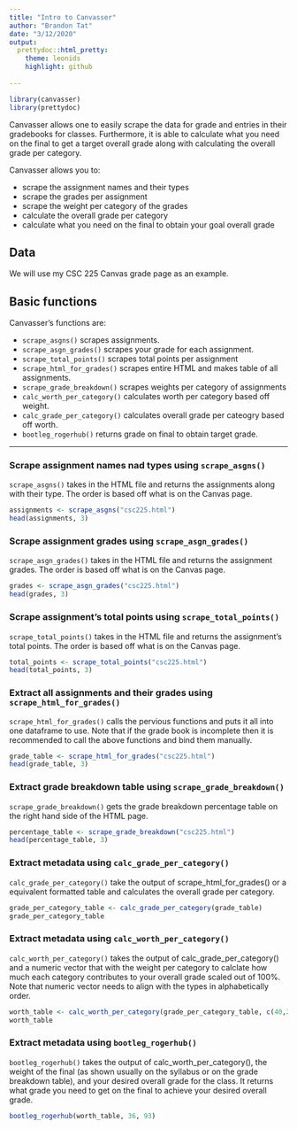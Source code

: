 ```yaml
---
title: "Intro to Canvasser"
author: "Brandon Tat"
date: "3/12/2020"
output:
  prettydoc::html_pretty:
    theme: leonids
    highlight: github
  
---
```


```r
library(canvasser)
library(prettydoc)
```


Canvasser allows one to easily scrape the data for grade and entries in their gradebooks for classes. Furthermore, it is able to calculate what you need on the final to get a target overall grade along with calculating the overall grade per category.

Canvasser allows you to:

* scrape the assignment names and their types
* scrape the grades per assignment
* scrape the weight per category of the grades
* calculate the overall grade per category
* calculate what you need on the final to obtain your goal overall grade

## Data

We will use my CSC 225 Canvas grade page as an example.

## Basic functions

Canvasser's functions are:

* `scrape_asgns()` scrapes assignments.
* `scrape_asgn_grades()` scrapes your grade for each assignment.
* `scrape_total_points()` scrapes total points per assignment
* `scrape_html_for_grades()` scrapes entire HTML and makes table of all assignments.
* `scrape_grade_breakdown()` scrapes weights per category of assignments
* `calc_worth_per_category()` calculates worth per category based off weight.
* `calc_grade_per_category()` calculates overall grade per cateogry based off worth.
* `bootleg_rogerhub()` returns grade on final to obtain target grade.

***

### Scrape assignment names nad types using `scrape_asgns()`

`scrape_asgns()` takes in the HTML file and returns the assignments along with their type. The order is based off what is on the Canvas page.

```r
assignments <- scrape_asgns("csc225.html")
head(assignments, 3)
```

### Scrape assignment grades using `scrape_asgn_grades()`

`scrape_asgn_grades()` takes in the HTML file and returns the assignment grades. The order is based off what is on the Canvas page.

```r
grades <- scrape_asgn_grades("csc225.html")
head(grades, 3)
```

### Scrape assignment's total points using `scrape_total_points()`

`scrape_total_points()`  takes in the HTML file and returns the assignment's total points. The order is based off what is on the Canvas page.

```r
total_points <- scrape_total_points("csc225.html")
head(total_points, 3)
```

### Extract all assignments and their grades using `scrape_html_for_grades()`

`scrape_html_for_grades()` calls the pervious functions and puts it all into one dataframe to use. Note that if the grade book is incomplete then it is recommended to call the above functions and bind them manually.

```r
grade_table <- scrape_html_for_grades("csc225.html")
head(grade_table, 3)
```

### Extract grade breakdown table using `scrape_grade_breakdown()`

`scrape_grade_breakdown()` gets the grade breakdown percentage table on the right hand side of the HTML page. 

```r
percentage_table <- scrape_grade_breakdown("csc225.html")
head(percentage_table, 3)
```

### Extract metadata using `calc_grade_per_category()`

`calc_grade_per_category()` take the output of scrape_html_for_grades() or a equivalent formatted table and calculates the overall grade per category.

```r
grade_per_category_table <- calc_grade_per_category(grade_table)
grade_per_category_table
```

### Extract metadata using `calc_worth_per_category()`

`calc_worth_per_category()` takes the output of calc_grade_per_category() and a numeric vector that with the weight per category to calclate how much each category contributes to your overall grade scaled out of 100%. Note that numeric vector needs to align with the types in alphabetically order.

```r
worth_table <- calc_worth_per_category(grade_per_category_table, c(40,26))
worth_table
```

### Extract metadata using `bootleg_rogerhub()`

`bootleg_rogerhub()` takes the output of calc_worth_per_category(), the weight of the final (as shown usually on the syllabus or on the grade breakdown table), and your desired overall grade for the class. It returns what grade you need to get on the final to achieve your desired overall grade.

```r
bootleg_rogerhub(worth_table, 36, 93)
```
